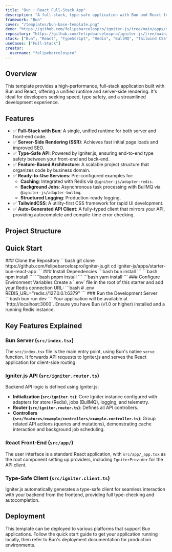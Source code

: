 ```yaml
---
title: "Bun + React Full-Stack App"
description: "A full-stack, type-safe application with Bun and React featuring server-side rendering and unified runtime."
framework: "Bun"
cover: "/templates/bun-base-template.png"
demo: "https://github.com/felipebarcelospro/igniter-js/tree/main/apps/starter-bun-react-app"
repository: "https://github.com/felipebarcelospro/igniter-js/tree/main/apps/starter-bun-react-app"
stack: ["Bun", "React", "TypeScript", "Redis", "BullMQ", "Tailwind CSS", "SSR"]
useCases: ["Full-Stack"]
creator:
  username: "felipebarcelospro"
---
```


## Overview

This template provides a high-performance, full-stack application built with Bun and React, offering a unified runtime and server-side rendering. It's ideal for developers seeking speed, type safety, and a streamlined development experience.

## Features

- ✅ **Full-Stack with Bun**: A single, unified runtime for both server and front-end code.
- ✅ **Server-Side Rendering (SSR)**: Achieves fast initial page loads and improved SEO.
- ✅ **Type-Safe API**: Powered by Igniter.js, ensuring end-to-end type safety between your front-end and back-end.
- ✅ **Feature-Based Architecture**: A scalable project structure that organizes code by business domain.
- ✅ **Ready-to-Use Services**: Pre-configured examples for:
  - **Caching**: Integrated with Redis via `@igniter-js/adapter-redis`.
  - **Background Jobs**: Asynchronous task processing with BullMQ via `@igniter-js/adapter-bullmq`.
  - **Structured Logging**: Production-ready logging.
- ✅ **TailwindCSS**: A utility-first CSS framework for rapid UI development.
- ✅ **Auto-Generated API Client**: A fully-typed client that mirrors your API, providing autocomplete and compile-time error checking.

## Project Structure

<Files>
  <Folder name="src" defaultOpen>
    <Folder name="app" />
    <Folder name="components" />
    <Folder name="features">
      <Folder name="example">
        <Folder name="controllers" />
        <Folder name="presentation" />
      </Folder>
    </Folder>
    <Folder name="lib" />
    <Folder name="services" />
    <File name="igniter.ts" />
    <File name="igniter.client.ts" />
    <File name="igniter.context.ts" />
    <File name="igniter.router.ts" />
    <File name="index.tsx" />
  </Folder>
</Files>

## Quick Start

<Steps>
  <Step>
    ### Clone the Repository
    ```bash
    git clone https://github.com/felipebarcelospro/igniter-js.git
    cd igniter-js/apps/starter-bun-react-app
    ```
  </Step>
  
  <Step>
    ### Install Dependencies
    <Tabs items={['bun', 'npm', 'pnpm', 'yarn']} groupId="package-manager">
      <Tab value="bun">
        ```bash
        bun install
        ```
      </Tab>
      <Tab value="npm">
        ```bash
        npm install
        ```
      </Tab>
      <Tab value="pnpm">
        ```bash
        pnpm install
        ```
      </Tab>
      <Tab value="yarn">
        ```bash
        yarn install
        ```
      </Tab>
    </Tabs>
  </Step>
  
  <Step>
    ### Configure Environment Variables
    Create a `.env` file in the root of this starter and add your Redis connection URL:
    ```bash
    # .env
    REDIS_URL="redis://127.0.0.1:6379"
    ```
  </Step>
  
  <Step>
    ### Run the Development Server
    ```bash
    bun run dev
    ```
    Your application will be available at `http://localhost:3000`.
  </Step>
</Steps>

<Callout type="info">
  Ensure you have Bun (v1.0 or higher) installed and a running Redis instance.
</Callout>

## Key Features Explained

### Bun Server (`src/index.tsx`)

The `src/index.tsx` file is the main entry point, using Bun's native `serve` function. It forwards API requests to Igniter.js and serves the React application for client-side routing.

### Igniter.js API (`src/igniter.router.ts`)

Backend API logic is defined using Igniter.js:
- **Initialization (`src/igniter.ts`)**: Core Igniter instance configured with adapters for store (Redis), jobs (BullMQ), logging, and telemetry.
- **Router (`src/igniter.router.ts`)**: Defines all API controllers.
- **Controllers (`src/features/example/controllers/example.controller.ts`)**: Group related API actions (queries and mutations), demonstrating cache interaction and background job scheduling.

### React Front-End (`src/app/`)

The user interface is a standard React application, with `src/app/_app.tsx` as the root component setting up providers, including `IgniterProvider` for the API client.

### Type-Safe Client (`src/igniter.client.ts`)

Igniter.js automatically generates a type-safe client for seamless interaction with your backend from the frontend, providing full type-checking and autocompletion.

## Deployment

This template can be deployed to various platforms that support Bun applications. Follow the quick start guide to get your application running locally, then refer to Bun's deployment documentation for production environments.
